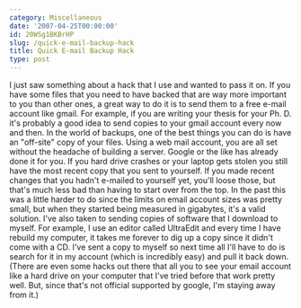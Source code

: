 ```yaml
---
category: Miscellaneous
date: '2007-04-25T00:00:00'
id: 20WSg1BKBrHP
slug: /quick-e-mail-backup-hack
title: Quick E-mail Backup Hack
type: post
---
```


I just saw something about a hack that I use and wanted to pass it
on. If you have some files that you need to have backed that are
way more important to you than other ones, a great way to do it is
to send them to a free e-mail account like gmail. For example, if
you are writing your thesis for your Ph. D. it's probably a good
idea to send copies to your gmail account every now and then. In
the world of backups, one of the best things you can do is have an
"off-site" copy of your files. Using a web mail account, you are
all set without the headache of building a server. Google or the
like has already done it for you. If you hard drive crashes or your
laptop gets stolen you still have the most recent copy that you
sent to yourself. If you made recent changes that you hadn't
e-mailed to yourself yet, you'll loose those, but that's much less
bad than having to start over from the top. In the past this was a
little harder to do since the limits on email account sizes was
pretty small, but when they started being measured in gigabytes,
it's a valid solution. I've also taken to sending copies of
software that I download to myself. For example, I use an editor
called UltraEdit and every time I have rebuild my computer, it
takes me forever to dig up a copy since it didn't come with a CD.
I've sent a copy to myself so next time all I'll have to do is
search for it in my account (which is incredibly easy) and pull it
back down. (There are even some hacks out there that all you to see
your email account like a hard drive on your computer that I've
tried before that work pretty well. But, since that's not official
supported by google, I'm staying away from it.)